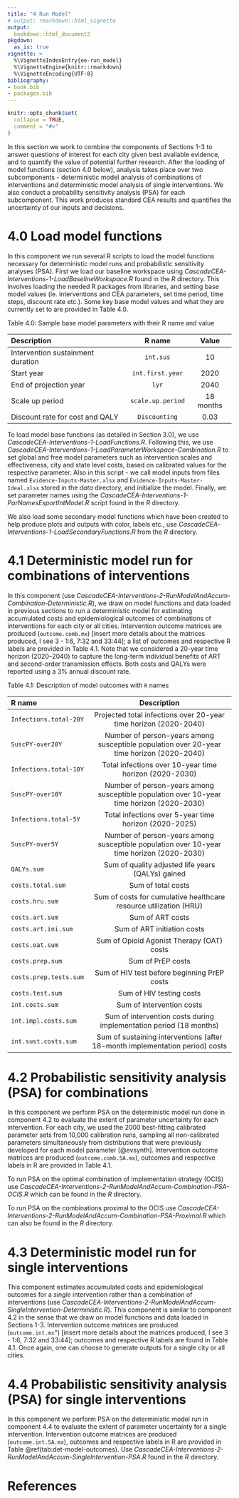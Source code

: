 ```yaml
---
title: "4 Run Model"
# output: rmarkdown::html_vignette
output:
  bookdown::html_document2
pkgdown:
  as_is: true
vignette: >
  %\VignetteIndexEntry{ee-run_model}
  %\VignetteEngine{knitr::rmarkdown}
  %\VignetteEncoding{UTF-8}
bibliography:
- book.bib
- packages.bib  
---
```


```r
knitr::opts_chunk$set(
  collapse = TRUE,
  comment = "#>"
)
```

In this section we work to combine the components of Sections 1-3 to answer questions  of interest for each city given best available evidence, and to quantify the value of potential further research. After the loading of model functions (section 4.0 below), analysis takes place over two subcomponents - deterministic model analysis of combinations of interventions and deterministic model analysis of single interventions. We also conduct a probability sensitivity analysis (PSA) for each subcomponent. This work produces standard CEA results and quantifies the uncertainty of our inputs and decisions. 

# 4.0 Load model functions {-}

In this component we run several R scripts to load the model functions necessary for deterministic model runs and probabilistic sensitivity analyses (PSA). First we load our baseline workspace using *CascadeCEA-Interventions-1-LoadBaselineWorkspace.R* found in the *R* directory. This involves loading the needed R packages from libraries, and setting base model values (ie. interventions and CEA parameters, set time period, time steps, discount rate etc.). Some key base model values and what they are currently set to are provided in Table 4.0. 

Table 4.0: Sample base model parameters with their R name and value


| **Description**                   |   **R name**      | **Value** |
|:----------------------------------|:-----------------:|:---------:|
| Intervention sustainment duration | `int.sus`         | 10        |
| Start year                        | `int.first.year`  | 2020      |
| End of projection year            | `lyr`             | 2040      |
| Scale up period                   | `scale.up.period` | 18 months |
| Discount rate for cost and QALY   | `Discounting`     | 0.03      |


To load model base functions (as detailed in Section 3.0), we use *CascadeCEA-Interventions-1-LoadFunctions.R*. Following this, we use *CascadeCEA-Interventions-1-LoadParameterWorkspace-Combination.R* to set global and free model parameters such as intervention scales and effectiveness, city and state level costs,  based on calibrated values for the respective parameter. Also in this script - we call model inputs from files named `Evidence-Inputs-Master.xlsx` and `Evidence-Inputs-Master-Ideal.xlsx` stored in the *data* directory, and initialize the model. Finally, we set parameter names using the *CascadeCEA-Interventions-1-ParNamesExportIntModel.R* script found in the *R* directory. 

We also load some secondary model functions which have been created to help produce plots and outputs with color, labels etc., use *CascadeCEA-Interventions-1-LoadSecondaryFunctions.R* from the *R* directory. 

# 4.1 Deterministic model run for combinations of interventions {-}

In this component (use *CascadeCEA-Interventions-2-RunModelAndAccum-Combination-Deterministic.R*), we draw on model functions and data loaded in previous sections to run a deterministic model for estimating accumulated costs and epidemiological outcomes of combinations of interventions for each city or all cities. Intervention outcome matrices are produced (`outcome.comb.mx`) [insert more details about the matrices produced, I see 3 - 1:6, 7:32 and 33:44]; a list of outcomes and respective R labels are provided in Table 4.1. Note that we considered a 20-year time horizon (2020–2040) to capture the long-term individual benefits of ART and second-order transmission effects. Both costs and QALYs were reported using a 3% annual discount rate.

Table 4.1: Description of model outcomes with `R` names 

  **R name**             | **Description**                                                                           
|:-----------------------|:-----------------------------------------------------------------------------------------:|
| `Infections.total-20Y` | Projected total infections over 20-year time horizon (2020-2040)                          
| `SuscPY-over20Y`       | Number of person-years among susceptible population over 20-year time horizon (2020-2040) 
| `Infections.total-10Y` | Total infections over 10-year time horizon (2020-2030)                                    
| `SuscPY-over10Y`       | Number of person-years among susceptible population over 10-year time horizon (2020-2030) 
| `Infections.total-5Y`  | Total infections over 5-year time horizon (2020-2025)                                    
| `SuscPY-over5Y`        | Number of person-years among susceptible population over 10-year time horizon (2020-2030) 
| `QALYs.sum`            | Sum of quality adjusted life years (QALYs) gained                                        
| `costs.total.sum`      | Sum of total costs                                                                        
| `costs.hru.sum`        | Sum of costs for cumulative healthcare resource utilization (HRU)                         
| `costs.art.sum`        | Sum of ART costs                                                                          
| `costs.art.ini.sum`    | Sum of ART initiation costs                                                               
| `costs.oat.sum`        | Sum of Opioid Agonist Therapy (OAT) costs                                                
| `costs.prep.sum`       | Sum of PrEP costs                                                                         
| `costs.prep.tests.sum` | Sum of HIV test before beginning PrEP costs                                               
| `costs.test.sum`       | Sum of HIV testing costs                                                                  
| `int.costs.sum`        | Sum of intervention costs                                                                 
| `int.impl.costs.sum`   | Sum of intervention costs during implementation period (18 months)                        
| `int.sust.costs.sum`   | Sum of sustaining interventions (after 18-month implementation period) costs              

# 4.2 Probabilistic sensitivity analysis (PSA) for combinations {-}

In this component we perform PSA on the deterministic model run done in component 4.2 to evaluate the extent of parameter uncertainty for each intervention. For each city, we used the 2000 best-fitting calibrated parameter sets from 10,000 calibration runs, sampling all non-calibrated parameters simultaneously from distributions that were previously developed for each model parameter [@evsynth]. Intervention outcome matrices are produced (`outcome.comb.SA.mx`), outcomes and respective labels in R are provided in Table 4.1. 

To run PSA on the optimal combination of implementation strategy (OCIS) use *CascadeCEA-Interventions-2-RunModelAndAccum-Combination-PSA-OCIS.R* which can be found in the *R* directory. 

To run PSA on the combinations proximal to the OCIS use *CascadeCEA-Interventions-2-RunModelAndAccum-Combination-PSA-Proximal.R* which can also be found in the *R* directory. 


# 4.3 Deterministic model run for single interventions {-}
This component estimates accumulated costs and epidemiological outcomes for a *single* intervention rather than a combination of interventions (use *CascadeCEA-Interventions-2-RunModelAndAccum-SingleIntervention-Deterministic.R*). This component is similar to component 4.2 in the sense that we draw on model functions and data loaded in Sections 1-3. Intervention outcome matrices are produced (`outcome.int.mx”`) [insert more details about the matrices produced, I see 3 - 1:6, 7:32 and 33:44]; outcomes and respective R labels are found in Table 4.1. Once again, one can choose to generate outputs for a single city or all cities. 

# 4.4 Probabilistic sensitivity analysis (PSA) for single interventions {-}

In this component we perform PSA on the deterministic model run in component 4.4 to evaluate the extent of parameter uncertainty for a single intervention.  Intervention outcome matrices are produced (`outcome.int.SA.mx`), outcomes and respective labels in R are provided in Table \@ref(tab:det-model-outcomes). Use *CascadeCEA-Interventions-2-RunModelAndAccum-SingleIntervention-PSA.R* found in the *R* directory. 

# References {-}
